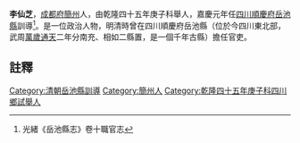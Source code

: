 {{明清人物信息框
| 姓名 =李仙芝
| 最高職務 = [[四川|四川]][[岳池縣|岳池縣]][[訓導|訓導]]
| 國家 = 大清
| 籍貫 = [[成都府|成都府]][[簡州|簡州]]
| 字號 =
| 出生日期 = ？年？月？日
| 逝世日期 = ？年？月？日
| 墓葬 = 
| 配偶 =  
| 親屬 = 曾祖、祖、父，母
| 出身 =乾隆四十五年庚子科舉人 
| 著作 =  
*
}}
'''李仙芝'''{{BD|？年||？年||}}，[[成都府|成都府]][[簡州|簡州]]人，由乾隆四十五年庚子科舉人，嘉慶元年任[[四川|四川]][[順慶府|順慶府]][[岳池縣|岳池縣]]訓導<ref>光緒《岳池縣志》卷十職官志</ref>。是一位政治人物，明清時曾在四川順慶府岳池縣（位於今四川東北部，武周[[萬歲通天|萬歲通天]]二年分南充、相如二縣置，是一個千年古縣）擔任官吏。
==註釋==
{{reflist}}
{{清朝人物小作品}}
[[Category:清朝岳池縣訓導|Category:清朝岳池縣訓導]]
[[Category:簡州人|Category:簡州人]]
[[Category:乾隆四十五年庚子科四川鄉試舉人|Category:乾隆四十五年庚子科四川鄉試舉人]]